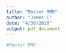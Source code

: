 ```yaml
---
title: "Master RMD"
author: "James C"
date: "4/30/2020"
output: pdf_document
---
```


```r
#Master RMD
```


